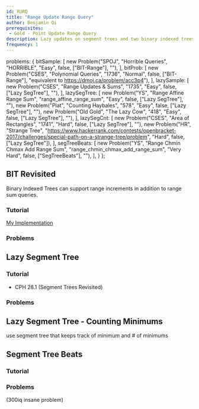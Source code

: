 ```yaml
---
id: RURQ
title: "Range Update Range Query"
author: Benjamin Qi
prerequisites: 
 - Gold - Point Update Range Query
description: Lazy updates on segment trees and two binary indexed trees in conjunction.
frequency: 1
---
```



  problems: {
    bitSample: [
      new Problem("SPOJ", "Horrible Queries", "HORRIBLE", "Easy", false, ["BIT-Range"], ""),
    ],
    bitProb: [
      new Problem("CSES", "Polynomial Queries", "1736", "Normal", false, ["BIT-Range"], "equivalent to https://dmoj.ca/problem/acc3p4"),
    ],
    lazySample: [
      new Problem("CSES", "Range Updates & Sums", "1735", "Easy", false, ["Lazy SegTree"], ""),
    ],
    lazySegTree: [
      new Problem("YS", "Range Affine Range Sum", "range_affine_range_sum", "Easy", false, ["Lazy SegTree"], ""),
      new Problem("Plat", "Counting Haybales", "578", "Easy", false, ["Lazy SegTree"], ""),
      new Problem("Old Gold", "The Lazy Cow", "418", "Easy", false, ["Lazy SegTree"], ""),
    ],
    lazySegCnt: [
      new Problem("CSES", "Area of Rectangles", "1741", "Hard", false, ["Lazy SegTree"], ""),
      new Problem("HR", "Strange Tree", "https://www.hackerrank.com/contests/openbracket-2017/challenges/special-path-on-a-strange-tree/problem", "Hard", false, ["Lazy SegTree"]),
    ],
    segTreeBeats: [
      new Problem("YS", "Range Chmin Chmax Add Range Sum", "range_chmin_chmax_add_range_sum", "Very Hard", false, ["SegTreeBeats"], ""),
    ],
  }
};

## BIT Revisited

<problems-list problems={metadata.problems.bitSample} />

Binary Indexed Trees can support range increments in addition to range sum queries.

### Tutorial

<resources>
  <resource source="GFG" title="Range Update Point Query" url="binary-indexed-tree-range-updates-point-queries/"></resource>
  <resource source="GFG" title="Range Update Range Query" url="binary-indexed-tree-range-update-range-queries/"></resource>
</resources>

[My Implementation](https://github.com/bqi343/USACO/blob/master/Implementations/content/data-structures/1D%20Range%20Queries%20(9.2)/BITrange.h)

### Problems

<problems-list problems={metadata.problems.bitProb} />

## Lazy Segment Tree

<problems-list problems={metadata.problems.lazySample} />

### Tutorial

  - CPH 28.1 (Segment Trees Revisited)

### Problems

<problems-list problems={metadata.problems.lazySegTree} />

## Lazy Segment Tree - Counting Minimums

use segment tree that keeps track of minimum and # of minimums

<problems-list problems={metadata.problems.lazySegCnt} />

## Segment Tree Beats

### Tutorial

<resources>
  <resource source="CF" title="Intro to Segment Tree Beats" url="blog/entry/57319"></resource>
</resources>

### Problems

<problems-list problems={metadata.problems.segTreeBeats} />

(300iq insane problem)
